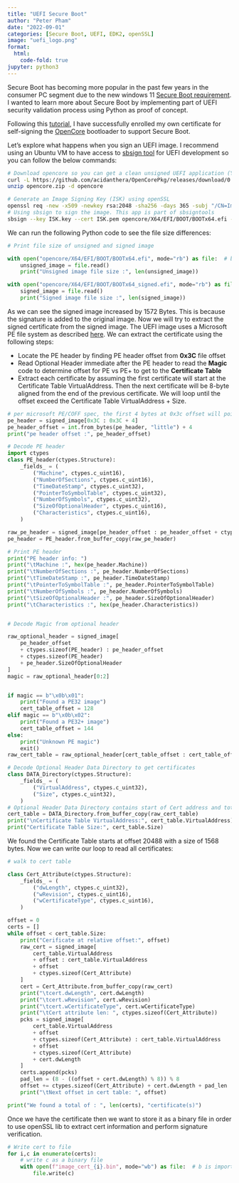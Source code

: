```yaml
---
title: "UEFI Secure Boot"
author: "Peter Pham"
date: "2022-09-01"
categories: [Secure Boot, UEFI, EDK2, openSSL]
image: "uefi_logo.png"
format:
  html:
    code-fold: true
jupyter: python3
---
```


Secure Boot has becoming more popular in the past few years in the consumer PC segment due to the new windows 11 [Secure Boot requirement](https://www.windowscentral.com/how-enable-secure-boot-pc-install-windows-11). I wanted to learn more about Secure Boot by implementing part of UEFI security validation process using Python as proof of concept.

Following this [tutorial](https://github.com/perez987/OpenCore-UEFI-Secure-Boot), I have successfully enrolled my own certificate for self-signing the [OpenCore](https://github.com/acidanthera/OpenCorePkg) bootloader to support Secure Boot. 

Let's explore what happens when you sign an UEFI image. I recommend using an Ubuntu VM to have access to [sbsign tool](https://manpages.ubuntu.com/manpages/xenial/man1/sbsign.1.html) for UEFI development so you can follow the below commands: 

```bash
# Download opencore so you can get a clean unsigned UEFI application (You can use any .efi app so it doesn't have to be OpenCore)
curl -L https://github.com/acidanthera/OpenCorePkg/releases/download/0.8.3/OpenCore-0.8.3-RELEASE.zip > opencore.zip
unzip opencore.zip -d opencore

# Generate an Image Signing Key (ISK) using openSSL
openssl req -new -x509 -newkey rsa:2048 -sha256 -days 365 -subj "/CN=Image Signing Key" -keyout ISK.key -out ISK.pem
# Using sbsign to sign the image. This app is part of sbsigntools
sbsign --key ISK.key --cert ISK.pem opencore/X64/EFI/BOOT/BOOTx64.efi --output opencore/X64/EFI/BOOT/BOOTx64_signed.efi
```

We can run the following Python code to see the file size differences:

```python
# Print file size of unsigned and signed image

with open("opencore/X64/EFI/BOOT/BOOTx64.efi", mode="rb") as file:  # b is important -> binary
    unsigned_image = file.read()
    print("Unsigned image file size :", len(unsigned_image))

with open("opencore/X64/EFI/BOOT/BOOTx64_signed.efi", mode="rb") as file:  # b is important -> binary
    signed_image = file.read()
    print("Signed image file size :", len(signed_image))
```

As we can see the signed image increased by 1572 Bytes. This is because the signature is added to the original image. Now we will try to extract the signed certificate from the signed image. The UEFI image uses a Microsoft PE file system as described [here](https://docs.microsoft.com/en-us/windows/win32/debug/pe-format). We can extract the certificate using the following steps:

  - Locate the PE header by finding PE header offset from **0x3C** file offset
  - Read Optional Header immediate after the PE header to read the **Magic** code to determine offset for PE vs PE+ to get to the **Certificate Table**
  - Extract each certificate by assuming the first certificate will start at the Certificate Table VirtualAddress. Then the next certificate will be 8-byte aligned from the end of the previous certificate. We will loop until the offset exceed the Certificate Table VirtualAddress + Size.
```python
# per microsoft PE/COFF spec, the first 4 bytes at 0x3c offset will point to the start of the PE header
pe_header = signed_image[0x3C : 0x3C + 4]
pe_header_offset = int.from_bytes(pe_header, "little") + 4
print("pe header offset :", pe_header_offset)

# Decode PE header
import ctypes
class PE_header(ctypes.Structure):
    _fields_ = (
        ("Machine", ctypes.c_uint16),
        ("NumberOfSections", ctypes.c_uint16),
        ("TimeDateStamp", ctypes.c_uint32),
        ("PointerToSymbolTable", ctypes.c_uint32),
        ("NumberOfSymbols", ctypes.c_uint32),
        ("SizeOfOptionalHeader", ctypes.c_uint16),
        ("Characteristics", ctypes.c_uint16),
    )

raw_pe_header = signed_image[pe_header_offset : pe_header_offset + ctypes.sizeof(PE_header)]
pe_header = PE_header.from_buffer_copy(raw_pe_header)

# Print PE header
print("PE header info: ")
print("\tMachine :", hex(pe_header.Machine))
print("\tNumberOfSections :", pe_header.NumberOfSections)
print("\tTimeDateStamp :", pe_header.TimeDateStamp)
print("\tPointerToSymbolTable :", pe_header.PointerToSymbolTable)
print("\tNumberOfSymbols :", pe_header.NumberOfSymbols)
print("\tSizeOfOptionalHeader :", pe_header.SizeOfOptionalHeader)
print("\tCharacteristics :", hex(pe_header.Characteristics))


# Decode Magic from optional header

raw_optional_header = signed_image[
    pe_header_offset
    + ctypes.sizeof(PE_header) : pe_header_offset
    + ctypes.sizeof(PE_header)
    + pe_header.SizeOfOptionalHeader
]
magic = raw_optional_header[0:2]


if magic == b"\x0b\x01":
    print("Found a PE32 image")
    cert_table_offset = 128
elif magic == b"\x0b\x02":
    print("Found a PE32+ image")
    cert_table_offset = 144
else:
    print("Unknown PE magic")
    exit()
raw_cert_table = raw_optional_header[cert_table_offset : cert_table_offset + 8]

# Decode Optional Header Data Directory to get certificates
class DATA_Directory(ctypes.Structure):
    _fields_ = (
        ("VirtualAddress", ctypes.c_uint32),
        ("Size", ctypes.c_uint32),
    )
# Optional Header Data Directory contains start of Cert address and total size of all certs
cert_table = DATA_Directory.from_buffer_copy(raw_cert_table)
print("\nCertificate Table VirtualAddress:", cert_table.VirtualAddress)
print("Certificate Table Size:", cert_table.Size)

```

We found the Certificate Table starts at offset 20488 with a size of 1568 bytes. Now we can write our loop to read all certificates:

```python
# walk to cert table

class Cert_Attribute(ctypes.Structure):
    _fields_ = (
        ("dwLength", ctypes.c_uint32),
        ("wRevision", ctypes.c_uint16),
        ("wCertificateType", ctypes.c_uint16),
    )

offset = 0
certs = []
while offset < cert_table.Size:
    print("Cerificate at relative offset:", offset)
    raw_cert = signed_image[
        cert_table.VirtualAddress
        + offset : cert_table.VirtualAddress
        + offset
        + ctypes.sizeof(Cert_Attribute)
    ]
    cert = Cert_Attribute.from_buffer_copy(raw_cert)
    print("\tcert.dwLength", cert.dwLength)
    print("\tcert.wRevision", cert.wRevision)
    print("\tcert.wCertificateType", cert.wCertificateType)
    print("\tCert attribute len: ", ctypes.sizeof(Cert_Attribute))
    pcks = signed_image[
        cert_table.VirtualAddress
        + offset
        + ctypes.sizeof(Cert_Attribute) : cert_table.VirtualAddress
        + offset
        + ctypes.sizeof(Cert_Attribute)
        + cert.dwLength 
    ]
    certs.append(pcks)
    pad_len = (8 - ((offset + cert.dwLength) % 8)) % 8
    offset += ctypes.sizeof(Cert_Attribute) + cert.dwLength + pad_len
    print("\tNext offset in cert table: ", offset)

print("We found a total of : ", len(certs), "certificate(s)")
```

Once we have the certificate then we want to store it as a binary file in order to use openSSL lib to extract cert information and perform signature verification.

```python
# Write cert to file
for i,c in enumerate(certs):
    # write c as a binary file
    with open(f"image_cert_{i}.bin", mode="wb") as file:  # b is important -> binary
        file.write(c)

```
